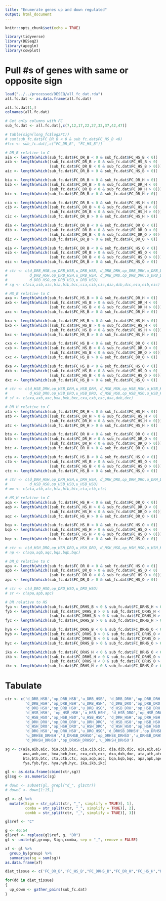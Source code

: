```yaml
---
title: "Enumerate genes up and down regulated"
output: html_document
---
```


```r
knitr::opts_chunk$set(echo = TRUE)

library(tidyverse)
library(DESeq2)
library(apeglm)
library(cowplot)

```

# Pull #s of genes with same or opposite sign

```r
load("../../processed/DESEQ/all_fc_dat.rda")
all.fc.dat <- as.data.frame(all.fc.dat) 

all.fc.dat[1,]
colnames(all.fc.dat)

# Get only columns with FC
sub_fc.dat <- all.fc.dat[,c(7,12,17,22,27,32,37,42,47)]

# table(sign(long_fc$log2FC))
# sum(sub_fc.dat$FC_DR_B < 0 & sub_fc.dat$FC_HS_B <0)
#fcc <- sub_fc.dat[,c("FC_DR_B", "FC_HS_B")]

# DR_B relative to C
aia <- length(which(sub_fc.dat$FC_DR_B < 0 & sub_fc.dat$FC_HS_B < 0)) 
aib <- length(which((sub_fc.dat$FC_DR_B > 0 & sub_fc.dat$FC_HS_B < 0) | 
                    (sub_fc.dat$FC_DR_B < 0 & sub_fc.dat$FC_HS_B > 0))) 
aic <- length(which(sub_fc.dat$FC_DR_B > 0 & sub_fc.dat$FC_HS_B > 0)) 

bia <- length(which(sub_fc.dat$FC_DR_B < 0 & sub_fc.dat$FC_DR_H < 0)) 
bib <- length(which((sub_fc.dat$FC_DR_B > 0 & sub_fc.dat$FC_DR_H < 0) | 
                    (sub_fc.dat$FC_DR_B < 0 & sub_fc.dat$FC_DR_H > 0))) 
bic <- length(which(sub_fc.dat$FC_DR_B > 0 & sub_fc.dat$FC_DR_H > 0)) 

cia <- length(which(sub_fc.dat$FC_DR_B < 0 & sub_fc.dat$FC_HS_H < 0)) 
cib <- length(which((sub_fc.dat$FC_DR_B > 0 & sub_fc.dat$FC_HS_H < 0) | 
                    (sub_fc.dat$FC_DR_B < 0 & sub_fc.dat$FC_HS_H > 0))) 
cic <- length(which(sub_fc.dat$FC_DR_B > 0 & sub_fc.dat$FC_HS_H > 0)) 

dia <- length(which(sub_fc.dat$FC_DR_B < 0 & sub_fc.dat$FC_DR_O < 0)) 
dib <- length(which((sub_fc.dat$FC_DR_B > 0 & sub_fc.dat$FC_DR_O < 0) | 
                    (sub_fc.dat$FC_DR_B < 0 & sub_fc.dat$FC_DR_O > 0))) 
dic <- length(which(sub_fc.dat$FC_DR_B > 0 & sub_fc.dat$FC_DR_O > 0)) 

eia <- length(which(sub_fc.dat$FC_DR_B < 0 & sub_fc.dat$FC_HS_O < 0)) 
eib <- length(which((sub_fc.dat$FC_DR_B > 0 & sub_fc.dat$FC_HS_O < 0) | 
                    (sub_fc.dat$FC_DR_B < 0 & sub_fc.dat$FC_HS_O > 0))) 
eic <- length(which(sub_fc.dat$FC_DR_B > 0 & sub_fc.dat$FC_HS_O > 0)) 

# ctr <- c(d_DRB_HSB,op_DRB_HSB,u_DRB_HSB, d_DRB_DRH,op_DRB_DRH,u_DRB_DRH,
#          d_DRB_HSH,op_DRB_HSH,u_DRB_HSH, d_DRB_DRO,op_DRB_DRO,u_DRB_DRO,
#          d_DRB_HSO,op_DRB_HSO,u_DRB_HSO)
# sg <- c(aia,aib,aic,bia,bib,bic,cia,cib,cic,dia,dib,dic,eia,eib,eic)

# HS_B relative to C
axa <- length(which(sub_fc.dat$FC_HS_B < 0 & sub_fc.dat$FC_DR_H < 0)) 
axb <- length(which((sub_fc.dat$FC_HS_B > 0 & sub_fc.dat$FC_DR_H < 0) | 
                    (sub_fc.dat$FC_HS_B < 0 & sub_fc.dat$FC_DR_H > 0))) 
axc <- length(which(sub_fc.dat$FC_HS_B > 0 & sub_fc.dat$FC_DR_H > 0)) 

bxa <- length(which(sub_fc.dat$FC_HS_B < 0 & sub_fc.dat$FC_HS_H < 0)) 
bxb <- length(which((sub_fc.dat$FC_HS_B > 0 & sub_fc.dat$FC_HS_H < 0) | 
                    (sub_fc.dat$FC_HS_B < 0 & sub_fc.dat$FC_HS_H > 0))) 
bxc <- length(which(sub_fc.dat$FC_HS_B > 0 & sub_fc.dat$FC_HS_H > 0)) 

cxa <- length(which(sub_fc.dat$FC_HS_B < 0 & sub_fc.dat$FC_DR_O < 0)) 
cxb <- length(which((sub_fc.dat$FC_HS_B > 0 & sub_fc.dat$FC_DR_O < 0) | 
                    (sub_fc.dat$FC_HS_B < 0 & sub_fc.dat$FC_DR_O > 0))) 
cxc <- length(which(sub_fc.dat$FC_HS_B > 0 & sub_fc.dat$FC_DR_O > 0)) 

dxa <- length(which(sub_fc.dat$FC_HS_B < 0 & sub_fc.dat$FC_HS_O < 0)) 
dxb <- length(which((sub_fc.dat$FC_HS_B > 0 & sub_fc.dat$FC_HS_O < 0) | 
                    (sub_fc.dat$FC_HS_B < 0 & sub_fc.dat$FC_HS_O > 0))) 
dxc <- length(which(sub_fc.dat$FC_HS_B > 0 & sub_fc.dat$FC_HS_O > 0)) 

# ctr <- c(d_HSB_DRH,op_HSB_DRH,u_HSB_DRH, d_HSB_HSH,op_HSB_HSH,u_HSB_HSH,
#          d_HSB_DRO,op_HSB_DRO,u_HSB_DRO, d_HSB_HSO,op_HSB_HSO,u_HSB_HSO)
# sf <- c(axa,axb,axc,bxa,bxb,bxc,cxa,cxb,cxc,dxa,dxb,dxc)

# DR_H relative to C
ata <- length(which(sub_fc.dat$FC_DR_H < 0 & sub_fc.dat$FC_HS_H < 0)) 
atb <- length(which((sub_fc.dat$FC_DR_H > 0 & sub_fc.dat$FC_HS_H < 0) | 
                    (sub_fc.dat$FC_DR_H < 0 & sub_fc.dat$FC_HS_H > 0))) 
atc <- length(which(sub_fc.dat$FC_DR_H > 0 & sub_fc.dat$FC_HS_H > 0)) 

bta <- length(which(sub_fc.dat$FC_DR_H < 0 & sub_fc.dat$FC_DR_O < 0)) 
btb <- length(which((sub_fc.dat$FC_DR_H > 0 & sub_fc.dat$FC_DR_O < 0) | 
                    (sub_fc.dat$FC_DR_H < 0 & sub_fc.dat$FC_DR_O > 0))) 
btc <- length(which(sub_fc.dat$FC_DR_H > 0 & sub_fc.dat$FC_DR_O > 0)) 

cta <- length(which(sub_fc.dat$FC_HS_B < 0 & sub_fc.dat$FC_HS_O < 0)) 
ctb <- length(which((sub_fc.dat$FC_HS_B > 0 & sub_fc.dat$FC_HS_O < 0) | 
                    (sub_fc.dat$FC_HS_B < 0 & sub_fc.dat$FC_HS_O > 0))) 
ctc <- length(which(sub_fc.dat$FC_HS_B > 0 & sub_fc.dat$FC_HS_O > 0)) 

# ctr <- c(d_DRH_HSH,op_DRH_HSH,u_DRH_HSH, d_DRH_DRO,op_DRH_DRO,u_DRH_DRO,
#          d_HSB_HSO,op_HSB_HSO,u_HSB_HSO)
# mx <- c(ata,atb,atc,bta,btb,btc,cta,ctb,ctc)

# HS_H relative to C
aqa <- length(which(sub_fc.dat$FC_HS_H < 0 & sub_fc.dat$FC_DR_O < 0)) 
aqb <- length(which((sub_fc.dat$FC_HS_H > 0 & sub_fc.dat$FC_DR_O < 0) | 
                    (sub_fc.dat$FC_HS_H < 0 & sub_fc.dat$FC_DR_O > 0))) 
aqc <- length(which(sub_fc.dat$FC_HS_H > 0 & sub_fc.dat$FC_DR_O > 0)) 

bqa <- length(which(sub_fc.dat$FC_HS_H < 0 & sub_fc.dat$FC_HS_O < 0)) 
bqb <- length(which((sub_fc.dat$FC_HS_H > 0 & sub_fc.dat$FC_HS_O < 0) | 
                    (sub_fc.dat$FC_HS_H < 0 & sub_fc.dat$FC_HS_O > 0))) 
bqc <- length(which(sub_fc.dat$FC_HS_H > 0 & sub_fc.dat$FC_HS_O > 0)) 

# ctr <- c(d_HSH_DRO,op_HSH_DRO,u_HSH_DRO, d_HSH_HSO,op_HSH_HSO,u_HSH_HSO)
# np <- c(aqa,aqb,aqc,bqa,bqb,bqc)

# DR_O relative to C
apa <- length(which(sub_fc.dat$FC_DR_O < 0 & sub_fc.dat$FC_HS_O < 0)) 
apb <- length(which((sub_fc.dat$FC_DR_O > 0 & sub_fc.dat$FC_HS_O < 0) | 
                    (sub_fc.dat$FC_DR_O < 0 & sub_fc.dat$FC_HS_O > 0))) 
apc <- length(which(sub_fc.dat$FC_DR_O > 0 & sub_fc.dat$FC_HS_O > 0)) 

# ctr <- c(d_DRO_HSO,op_DRO_HSO,u_DRO_HSO)
# sr <- c(apa,apb,apc)

# DR relative to HS
fya <- length(which(sub_fc.dat$FC_DRHS_B < 0 & sub_fc.dat$FC_DRHS_H < 0)) 
fyb <- length(which((sub_fc.dat$FC_DRHS_B > 0 & sub_fc.dat$FC_DRHS_H < 0) | 
                    (sub_fc.dat$FC_DRHS_B < 0 & sub_fc.dat$FC_DRHS_H > 0))) 
fyc <- length(which(sub_fc.dat$FC_DRHS_B > 0 & sub_fc.dat$FC_DRHS_H > 0)) 

hya <- length(which(sub_fc.dat$FC_DRHS_B < 0 & sub_fc.dat$FC_DRHS_O < 0)) 
hyb <- length(which((sub_fc.dat$FC_DRHS_B > 0 & sub_fc.dat$FC_DRHS_O < 0) | 
                    (sub_fc.dat$FC_DRHS_B < 0 & sub_fc.dat$FC_DRHS_O > 0))) 
hyc <- length(which(sub_fc.dat$FC_DRHS_B > 0 & sub_fc.dat$FC_DRHS_O > 0))

ika <- length(which(sub_fc.dat$FC_DRHS_H < 0 & sub_fc.dat$FC_DRHS_O < 0)) 
ikb <- length(which((sub_fc.dat$FC_DRHS_H > 0 & sub_fc.dat$FC_DRHS_O < 0) | 
                    (sub_fc.dat$FC_DRHS_H < 0 & sub_fc.dat$FC_DRHS_O > 0))) 
ikc <- length(which(sub_fc.dat$FC_DRHS_H > 0 & sub_fc.dat$FC_DRHS_O > 0))
```

# Tabulate

```r
ctr <- c('d_DRB_HSB','op_DRB_HSB','u_DRB_HSB', 'd_DRB_DRH','op_DRB_DRH','u_DRB_DRH',
         'd_DRB_HSH','op_DRB_HSH','u_DRB_HSH', 'd_DRB_DRO','op_DRB_DRO','u_DRB_DRO',
         'd_DRB_HSO','op_DRB_HSO','u_DRB_HSO', 'd_HSB_DRH','op_HSB_DRH','u_HSB_DRH',
         'd_HSB_HSH', 'op_HSB_HSH','u_HSB_HSH', 'd_HSB_DRO','op_HSB_DRO','u_HSB_DRO',
         'd_HSB_HSO','op_HSB_HSO','u_HSB_HSO', 'd_DRH_HSH','op_DRH_HSH','u_DRH_HSH',
         'd_DRH_DRO','op_DRH_DRO','u_DRH_DRO', 'd_HSB_HSO','op_HSB_HSO','u_HSB_HSO',
         'd_HSH_DRO','op_HSH_DRO','u_HSH_DRO', 'd_HSH_HSO','op_HSH_HSO','u_HSH_HSO',
         'd_DRO_HSO','op_DRO_HSO','u_DRO_HSO','d_DRHSB_DRHSH','op_DRHSB_DRHSH',
         'u_DRHSB_DRHSH','d_DRHSB_DRHSO','op_DRHSB_DRHSO','u_DRHSB_DRHSO',
         'd_DRHSH_DRHSO','op_DRHSH_DRHSO','u_DRHSH_DRHSO')

sg <- c(aia,aib,aic, bia,bib,bic, cia,cib,cic, dia,dib,dic, eia,eib,eic,
        axa,axb,axc, bxa,bxb,bxc, cxa,cxb,cxc, dxa,dxb,dxc, ata,atb,atc,
        bta,btb,btc, cta,ctb,ctc, aqa,aqb,aqc, bqa,bqb,bqc, apa,apb,apc,
        fya,fyb,fyc, hya,hyb,hyc, ika,ikb,ikc)

gl <- as.data.frame(cbind(ctr,sg))
gl$sg <- as.numeric(sg)

# down <- subset(gl, grepl("d_", gl$ctr))
# downC <- down[1:15,]

gl <- gl %>% 
  mutate(Sign = str_split(ctr, "_", simplify = TRUE)[, 1],
         comba = str_split(ctr, "_", simplify = TRUE)[, 2],
         combb = str_split(ctr, "_", simplify = TRUE)[, 3])

gl$ref <- "C"

g <- 46:54
gl$ref <- replace(gl$ref, g, "DR")
gl <- unite(gl,group, Sign,comba, sep = "_", remove = FALSE)

xf <- gl %>%
  group_by(group) %>%
  summarise(sg = sum(sg))
as.data.frame(xf)
```

```r
diet_tissue <- c('FC_DR_B','FC_HS_B',"FC_DRHS_B","FC_DR_H","FC_HS_H","FC_DRHS_H","FC_DR_O","FC_HS_O","FC_DRHS_O")

for(dd in diet_tissue)
{
  up_down <- gather_pairs(sub_fc.dat)
}
```


